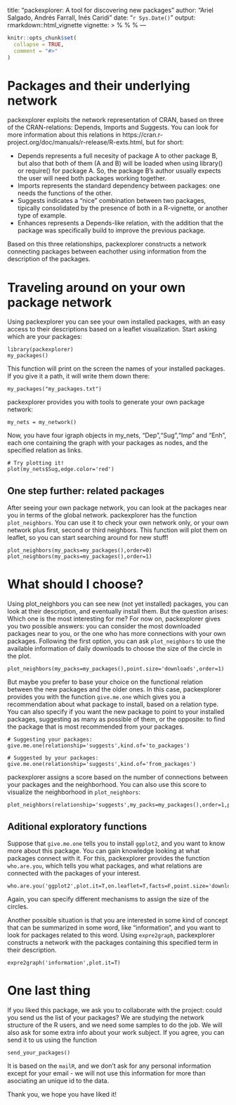 title: "packexplorer: A tool for discovering new packages"
author: "Ariel Salgado, Andrés Farrall, Inés Caridi"
date: "`r Sys.Date()`"
output: rmarkdown::html_vignette
vignette: >
  %\VignetteIndexEntry{Vignette Title}
  %\VignetteEngine{knitr::rmarkdown}
  %\VignetteEncoding{UTF-8}
---

```r
knitr::opts_chunk$set(
  collapse = TRUE,
  comment = "#>"
)
```
# Packages and their underlying network
packexplorer exploits the network representation of CRAN, based on three of the CRAN-relations: Depends, Imports and Suggests. You can look for more information about this relations in https://cran.r-project.org/doc/manuals/r-release/R-exts.html, but for short:

- Depends represents a full necesity of package A to other package B, but also that both of them (A and B) will be loaded when using library() or require() for package A. So, the package B's author usually expects the user will need both packages working together.
- Imports represents the standard dependency between packages: one needs the functions of the other.
- Suggests indicates a "nice" combination between two packages, tipically consolidated by the presence of both in a R-vignette, or another type of example.
- Enhances represents a Depends-like relation, with the addition that the package was specifically build to improve the previous package.

Based on this three relationships, packexplorer constructs a network connecting packages between eachother using information from the description of the packages.

# Traveling around on your own package network
Using packexplorer you can see your own installed packages, with an easy access to their descriptions based on a leaflet visualization.
Start asking which are your packages:

```
library(packexplorer)
my_packages()
```

This function will print on the screen the names of your installed packages. If you give it a path, it will write them down there:

```
my_packages("my_packages.txt")
```

packexplorer provides you with tools to generate your own package network:

```
my_nets = my_network()
```

Now, you have four igraph objects in my_nets, "Dep","Sug","Imp" and "Enh", each one containing the graph with your packages as nodes, and the specified relation as links.

```
# Try plotting it!
plot(my_nets$Sug,edge.color='red')
```

## One step further: related packages
After seeing your own package network, you can look at the packages near you in terms of the global network. packexplorer has the function `plot_neighbors`. You can use it to check your own network only, or your own network plus first, second or third neighbors. This function will plot them on leaflet, so you can start searching around for new stuff!

```
plot_neighbors(my_packs=my_packages(),order=0) 
plot_neighbors(my_packs=my_packages(),order=1) 
```

# What should I choose?

Using plot_neighbors you can see new (not yet installed) packages, you can look at their description, and eventually install them. But the question arises: Which one is the most interesting for me? For now on, packexplorer gives you two possible answers: you can consider the most downloaded packages near to you, or the one who has more connections with your own packages. Following the first option, you can ask `plot_neighbors` to use the available information of daily downloads to choose the size of the circle in the plot.

```
plot_neighbors(my_packs=my_packages(),point.size='downloads',order=1) 
```

But maybe you prefer to base your choice on the functional relation between the new packages and the older ones. In this case, packexplorer provides you with the function `give.me.one` which gives you a recommendation about what package to install, based on a relation type. You can also specify if you want the new package to point to your installed packages, suggesting as many as possible of them, or the opposite: to find the package that is most recommended from your packages.

```
# Suggesting your packages:
give.me.one(relationship='suggests',kind.of='to_packages')

# Suggested by your packages:
give.me.one(relationship='suggests',kind.of='from_packages')
```

packexplorer assigns a score based on the number of connections between your packages and the neighborhood. You can also use this score to visualize the neighborhood in `plot_neighbors`:

```
plot_neighbors(relationship='suggests',my_packs=my_packages(),order=1,point.size='score') 
```

## Aditional exploratory functions
Suppose that `give.me.one` tells you to install `ggplot2`, and you want to know more about this package. You can gain knowledge looking at what packages connect with it. For this, packexplorer provides the function `who.are.you`, which tells you what packages, and what relations are connected with the packages of your interest.

```
who.are.you('ggplot2',plot.it=T,on.leaflet=T,facts=F,point.size='downloads')
```

Again, you can specify different mechanisms to assign the size of the circles.

Another possible situation is that you are interested in some kind of concept that can be summarized in some word, like "information", and you want to look for packages related to this word. Using `expre2graph`, packexplorer constructs a network with the packages containing this specified term in their description.

```
expre2graph('information',plot.it=T)
```

# One last thing
If you liked this package, we ask you to collaborate with the project: could you send us the list of your packages? We are studying the network structure of the R users, and we need some samples to do the job. We will also ask for some extra info about your work subject. If you agree, you can send it to us using the function 

```
send_your_packages()
```

It is based on the `mailR`, and we don't ask for any personal information except for your email - we will not use this information for more than asociating an unique id to the data. 

Thank you, we hope you have liked it!
